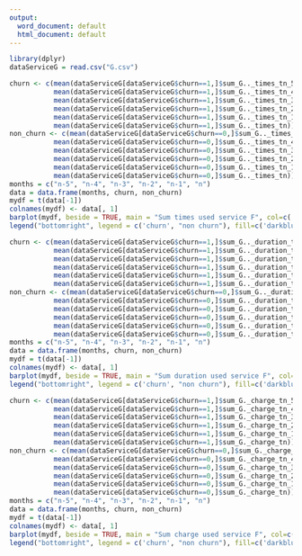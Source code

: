 ```yaml
---
output:
  word_document: default
  html_document: default
---
```

```r
library(dplyr)
dataServiceG = read.csv("G.csv")
```

```r
churn <- c(mean(dataServiceG[dataServiceG$churn==1,]$sum_G.._times_tn_5),
           mean(dataServiceG[dataServiceG$churn==1,]$sum_G.._times_tn_4),
           mean(dataServiceG[dataServiceG$churn==1,]$sum_G.._times_tn_3),
           mean(dataServiceG[dataServiceG$churn==1,]$sum_G.._times_tn_2),
           mean(dataServiceG[dataServiceG$churn==1,]$sum_G.._times_tn_1),
           mean(dataServiceG[dataServiceG$churn==1,]$sum_G.._times_tn))
non_churn <- c(mean(dataServiceG[dataServiceG$churn==0,]$sum_G.._times_tn_5),
           mean(dataServiceG[dataServiceG$churn==0,]$sum_G.._times_tn_4),
           mean(dataServiceG[dataServiceG$churn==0,]$sum_G.._times_tn_3),
           mean(dataServiceG[dataServiceG$churn==0,]$sum_G.._times_tn_2),
           mean(dataServiceG[dataServiceG$churn==0,]$sum_G.._times_tn_1),
           mean(dataServiceG[dataServiceG$churn==0,]$sum_G.._times_tn))
months = c("n-5", "n-4", "n-3", "n-2", "n-1", "n")
data = data.frame(months, churn, non_churn)
mydf = t(data[-1])
colnames(mydf) <- data[, 1]
barplot(mydf, beside = TRUE, main = "Sum times used service F", col=c('darkblue', 'red'))
legend("bottomright", legend = c('churn', "non churn"), fill=c('darkblue', 'red'))
```

```r
churn <- c(mean(dataServiceG[dataServiceG$churn==1,]$sum_G.._duration_tn_5),
           mean(dataServiceG[dataServiceG$churn==1,]$sum_G.._duration_tn_4),
           mean(dataServiceG[dataServiceG$churn==1,]$sum_G.._duration_tn_3),
           mean(dataServiceG[dataServiceG$churn==1,]$sum_G.._duration_tn_2),
           mean(dataServiceG[dataServiceG$churn==1,]$sum_G.._duration_tn_1),
           mean(dataServiceG[dataServiceG$churn==1,]$sum_G.._duration_tn))
non_churn <- c(mean(dataServiceG[dataServiceG$churn==0,]$sum_G.._duration_tn_5),
           mean(dataServiceG[dataServiceG$churn==0,]$sum_G.._duration_tn_4),
           mean(dataServiceG[dataServiceG$churn==0,]$sum_G.._duration_tn_3),
           mean(dataServiceG[dataServiceG$churn==0,]$sum_G.._duration_tn_2),
           mean(dataServiceG[dataServiceG$churn==0,]$sum_G.._duration_tn_1),
           mean(dataServiceG[dataServiceG$churn==0,]$sum_G.._duration_tn))
months = c("n-5", "n-4", "n-3", "n-2", "n-1", "n")
data = data.frame(months, churn, non_churn)
mydf = t(data[-1])
colnames(mydf) <- data[, 1]
barplot(mydf, beside = TRUE, main = "Sum duration used service F", col=c('darkblue', 'red'))
legend("bottomright", legend = c('churn', "non churn"), fill=c('darkblue', 'red'))
```

```r
churn <- c(mean(dataServiceG[dataServiceG$churn==1,]$sum_G._charge_tn_5),
           mean(dataServiceG[dataServiceG$churn==1,]$sum_G._charge_tn_4),
           mean(dataServiceG[dataServiceG$churn==1,]$sum_G._charge_tn_3),
           mean(dataServiceG[dataServiceG$churn==1,]$sum_G._charge_tn_2),
           mean(dataServiceG[dataServiceG$churn==1,]$sum_G._charge_tn_1),
           mean(dataServiceG[dataServiceG$churn==1,]$sum_G._charge_tn))
non_churn <- c(mean(dataServiceG[dataServiceG$churn==0,]$sum_G._charge_tn_5),
           mean(dataServiceG[dataServiceG$churn==0,]$sum_G._charge_tn_4),
           mean(dataServiceG[dataServiceG$churn==0,]$sum_G._charge_tn_3),
           mean(dataServiceG[dataServiceG$churn==0,]$sum_G._charge_tn_2),
           mean(dataServiceG[dataServiceG$churn==0,]$sum_G._charge_tn_1),
           mean(dataServiceG[dataServiceG$churn==0,]$sum_G._charge_tn))
months = c("n-5", "n-4", "n-3", "n-2", "n-1", "n")
data = data.frame(months, churn, non_churn)
mydf = t(data[-1])
colnames(mydf) <- data[, 1]
barplot(mydf, beside = TRUE, main = "Sum charge used service F", col=c('darkblue', 'red'))
legend("bottomright", legend = c('churn', "non churn"), fill=c('darkblue', 'red'))
```



